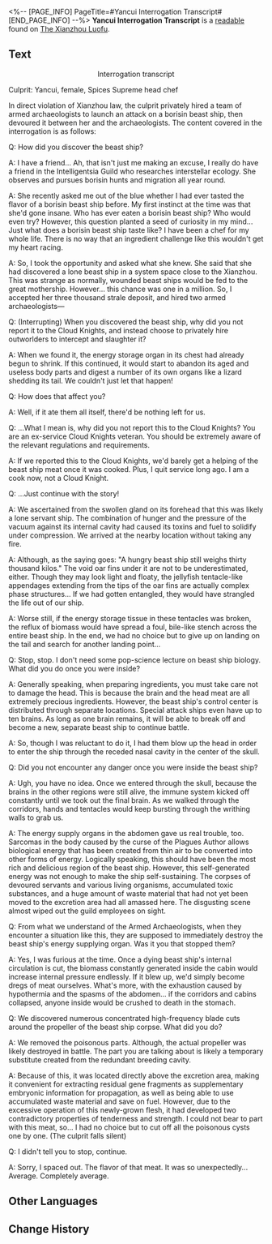 <%-- [PAGE_INFO]
PageTitle=#Yancui Interrogation Transcript#
[END_PAGE_INFO] --%>
{{Readable Infobox
|id           = 384
|partIds      = 190679
|title        = 
|image        = Item Xianzhou Parchment.png
|world        = The Xianzhou Luofu
|parts        = 1
|author       = <!--to be added-->
|description  = Interrogation transcript of the Aurum Alley Chef Yancui.
|part1        = Yancui Interrogation Transcript
|source1      = {{cx|Source missing}}
|characters   = Yaoshi
|factions     = Armed Archaeologists; Intelligentsia Guild
}}
'''Yancui Interrogation Transcript''' is a [[readable]] found on [[The Xianzhou Luofu]].
<!--
==Location==
{{Map Embed|<map name>|<marker id>}}
-->
==Text==
<div align="center">Interrogation transcript</div>

Culprit: Yancui, female, Spices Supreme head chef

In direct violation of Xianzhou law, the culprit privately hired a team of armed archaeologists to launch an attack on a borisin beast ship, then devoured it between her and the archaeologists. The content covered in the interrogation is as follows:

Q: How did you discover the beast ship?

A: I have a friend... Ah, that isn't just me making an excuse, I really do have a friend in the Intelligentsia Guild who researches interstellar ecology. She observes and pursues borisin hunts and migration all year round.

A: She recently asked me out of the blue whether I had ever tasted the flavor of a borisin beast ship before. My first instinct at the time was that she'd gone insane. Who has ever eaten a borisin beast ship? Who would even try? However, this question planted a seed of curiosity in my mind... Just what does a borisin beast ship taste like? I have been a chef for my whole life. There is no way that an ingredient challenge like this wouldn't get my heart racing.

A: So, I took the opportunity and asked what she knew. She said that she had discovered a lone beast ship in a system space close to the Xianzhou. This was strange as normally, wounded beast ships would be fed to the great mothership. However... this chance was one in a million. So, I accepted her three thousand strale deposit, and hired two armed archaeologists&mdash;

Q: (Interrupting) When you discovered the beast ship, why did you not report it to the Cloud Knights, and instead choose to privately hire outworlders to intercept and slaughter it?

A: When we found it, the energy storage organ in its chest had already begun to shrink. If this continued, it would start to abandon its aged and useless body parts and digest a number of its own organs like a lizard shedding its tail. We couldn't just let that happen!

Q: How does that affect you?

A: Well, if it ate them all itself, there'd be nothing left for us.

Q: ...What I mean is, why did you not report this to the Cloud Knights? You are an ex-service Cloud Knights veteran. You should be extremely aware of the relevant regulations and requirements.

A: If we reported this to the Cloud Knights, we'd barely get a helping of the beast ship meat once it was cooked. Plus, I quit service long ago. I am a cook now, not a Cloud Knight.

Q: ...Just continue with the story!

A: We ascertained from the swollen gland on its forehead that this was likely a lone servant ship. The combination of hunger and the pressure of the vacuum against its internal cavity had caused its toxins and fuel to solidify under compression. We arrived at the nearby location without taking any fire.

A: Although, as the saying goes: "A hungry beast ship still weighs thirty thousand kilos." The void oar fins under it are not to be underestimated, either. Though they may look light and floaty, the jellyfish tentacle-like appendages extending from the tips of the oar fins are actually complex phase structures... If we had gotten entangled, they would have strangled the life out of our ship.

A: Worse still, if the energy storage tissue in these tentacles was broken, the reflux of biomass would have spread a foul, bile-like stench across the entire beast ship. In the end, we had no choice but to give up on landing on the tail and search for another landing point...

Q: Stop, stop. I don't need some pop-science lecture on beast ship biology. What did you do once you were inside?

A: Generally speaking, when preparing ingredients, you must take care not to damage the head. This is because the brain and the head meat are all extremely precious ingredients. However, the beast ship's control center is distributed through separate locations. Special attack ships even have up to ten brains. As long as one brain remains, it will be able to break off and become a new, separate beast ship to continue battle.

A: So, though I was reluctant to do it, I had them blow up the head in order to enter the ship through the receded nasal cavity in the center of the skull.

Q: Did you not encounter any danger once you were inside the beast ship?

A: Ugh, you have no idea. Once we entered through the skull, because the brains in the other regions were still alive, the immune system kicked off constantly until we took out the final brain. As we walked through the corridors, hands and tentacles would keep bursting through the writhing walls to grab us.

A: The energy supply organs in the abdomen gave us real trouble, too. Sarcomas in the body caused by the curse of the Plagues Author allows biological energy that has been created from thin air to be converted into other forms of energy. Logically speaking, this should have been the most rich and delicious region of the beast ship. However, this self-generated energy was not enough to make the ship self-sustaining. The corpses of devoured servants and various living organisms, accumulated toxic substances, and a huge amount of waste material that had not yet been moved to the excretion area had all amassed here. The disgusting scene almost wiped out the guild employees on sight.

Q: From what we understand of the Armed Archaeologists, when they encounter a situation like this, they are supposed to immediately destroy the beast ship's energy supplying organ. Was it you that stopped them?

A: Yes, I was furious at the time. Once a dying beast ship's internal circulation is cut, the biomass constantly generated inside the cabin would increase internal pressure endlessly. If it blew up, we'd simply become dregs of meat ourselves. What's more, with the exhaustion caused by hypothermia and the spasms of the abdomen... if the corridors and cabins collapsed, anyone inside would be crushed to death in the stomach.

Q: We discovered numerous concentrated high-frequency blade cuts around the propeller of the beast ship corpse. What did you do?

A: We removed the poisonous parts. Although, the actual propeller was likely destroyed in battle. The part you are talking about is likely a temporary substitute created from the redundant breeding cavity.

A: Because of this, it was located directly above the excretion area, making it convenient for extracting residual gene fragments as supplementary embryonic information for propagation, as well as being able to use accumulated waste material and save on fuel. However, due to the excessive operation of this newly-grown flesh, it had developed two contradictory properties of tenderness and strength. I could not bear to part with this meat, so... I had no choice but to cut off all the poisonous cysts one by one. (The culprit falls silent)

Q: I didn't tell you to stop, continue.

A: Sorry, I spaced out. The flavor of that meat. It was so unexpectedly... Average. Completely average.

<!--
==Trivia==
* 
-->
==Other Languages==
{{Other Languages
|en   = Yancui Interrogation Transcript
|zhs  = 燕翠审讯记录
|zht  = 燕翠審訊紀錄
|ja   = 燕翠の取り調べ調書
|ko   = 연희 심문 조서
|es   = Transcripción del interrogatorio de Yancui
|fr   = Transcription de l'interrogatoire de Yancui
|ru   = Протокол допроса Яньцуй
|th   = บันทึกการสอบสวน Yancui
|vi   = Báo Cáo Thẩm Vấn Yancui
|de   = Verhörprotokoll von Yancui
|id   = Catatan Interogasi Yancui
|pt   = Transcrição do Interrogatório de Yancui
}}

==Change History==
{{Change History|2.4}}